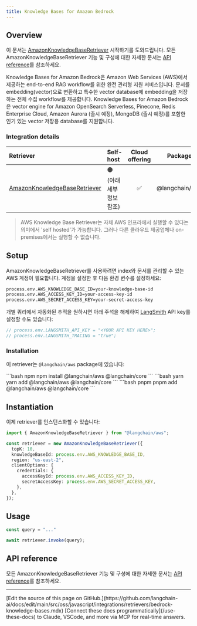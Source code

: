 ```yaml
---
title: Knowledge Bases for Amazon Bedrock
---
```


## Overview

이 문서는 [AmazonKnowledgeBaseRetriever](/oss/javascript/langchain/retrieval) 시작하기를 도와드립니다. 모든 AmazonKnowledgeBaseRetriever 기능 및 구성에 대한 자세한 문서는 [API reference](https://api.js.langchain.com/classes/langchain_aws.AmazonKnowledgeBaseRetriever.html)를 참조하세요.

Knowledge Bases for Amazon Bedrock은 Amazon Web Services (AWS)에서 제공하는 end-to-end RAG workflow를 위한 완전 관리형 지원 서비스입니다.
문서를 embedding(vector)으로 변환하고 특수한 vector database에 embedding을 저장하는 전체 수집 workflow를 제공합니다.
Knowledge Bases for Amazon Bedrock은 vector engine for Amazon OpenSearch Serverless, Pinecone, Redis Enterprise Cloud, Amazon Aurora (출시 예정), MongoDB (출시 예정)를 포함한 인기 있는 vector 저장용 database를 지원합니다.

### Integration details

| Retriever | Self-host | Cloud offering | Package | [Py support](https://python.langchain.com/docs/integrations/retrievers/bedrock/) |
| :--- | :--- | :---: | :---: | :---: |
[AmazonKnowledgeBaseRetriever](https://api.js.langchain.com/classes/langchain_aws.AmazonKnowledgeBaseRetriever.html) | 🟠 (아래 세부 정보 참조) | ✅ | @langchain/aws | ✅ |

> AWS Knowledge Base Retriever는 자체 AWS 인프라에서 실행할 수 있다는 의미에서 'self hosted'가 가능합니다. 그러나 다른 클라우드 제공업체나 on-premises에서는 실행할 수 없습니다.

## Setup

AmazonKnowledgeBaseRetriever를 사용하려면 index와 문서를 관리할 수 있는 AWS 계정이 필요합니다. 계정을 설정한 후 다음 환경 변수를 설정하세요:

```bash
process.env.AWS_KNOWLEDGE_BASE_ID=your-knowledge-base-id
process.env.AWS_ACCESS_KEY_ID=your-access-key-id
process.env.AWS_SECRET_ACCESS_KEY=your-secret-access-key
```

개별 쿼리에서 자동화된 추적을 원하시면 아래 주석을 해제하여 [LangSmith](https://docs.smith.langchain.com/) API key를 설정할 수도 있습니다:

```typescript
// process.env.LANGSMITH_API_KEY = "<YOUR API KEY HERE>";
// process.env.LANGSMITH_TRACING = "true";
```

### Installation

이 retriever는 `@langchain/aws` package에 있습니다:

<CodeGroup>
```bash npm
npm install @langchain/aws @langchain/core
```
```bash yarn
yarn add @langchain/aws @langchain/core
```
```bash pnpm
pnpm add @langchain/aws @langchain/core
```
</CodeGroup>

## Instantiation

이제 retriever를 인스턴스화할 수 있습니다:

```typescript
import { AmazonKnowledgeBaseRetriever } from "@langchain/aws";

const retriever = new AmazonKnowledgeBaseRetriever({
  topK: 10,
  knowledgeBaseId: process.env.AWS_KNOWLEDGE_BASE_ID,
  region: "us-east-2",
  clientOptions: {
    credentials: {
      accessKeyId: process.env.AWS_ACCESS_KEY_ID,
      secretAccessKey: process.env.AWS_SECRET_ACCESS_KEY,
    },
  },
});
```

## Usage

```typescript
const query = "..."

await retriever.invoke(query);
```

## API reference

모든 AmazonKnowledgeBaseRetriever 기능 및 구성에 대한 자세한 문서는 [API reference](https://api.js.langchain.com/classes/langchain_aws.AmazonKnowledgeBaseRetriever.html)를 참조하세요.

---

<Callout icon="pen-to-square" iconType="regular">
    [Edit the source of this page on GitHub.](https://github.com/langchain-ai/docs/edit/main/src/oss/javascript/integrations/retrievers/bedrock-knowledge-bases.mdx)
</Callout>
<Tip icon="terminal" iconType="regular">
    [Connect these docs programmatically](/use-these-docs) to Claude, VSCode, and more via MCP for    real-time answers.
</Tip>
